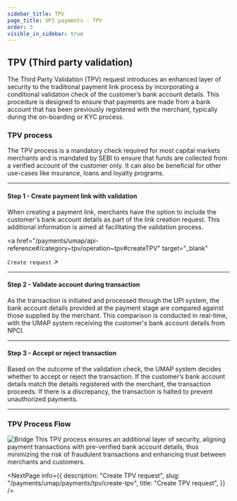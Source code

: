 ```yaml
---
sidebar_title: TPV
page_title: UPI payments - TPV
order: 3
visible_in_sidebar: true
---
```


## TPV (Third party validation)

The Third Party Validation (TPV) request introduces an enhanced layer of security to the traditional payment link process by incorporating a conditional validation check of the customer’s bank account details. This procedure is designed to ensure that payments are made from a bank account that has been previously registered with the merchant, typically during the on-boarding or KYC process.

### TPV process

The TPV process is a mandatory check required for most capital markets merchants and is mandated by SEBI to ensure that funds are collected from a verified account of the customer only. It can also be beneficial for other use-cases like insurance, loans and loyalty programs.

<hr class="primary" />

#### Step 1 - Create payment link with validation

When creating a payment link, merchants have the option to include the customer's bank account details as part of the link creation request. This additional information is aimed at facilitating the validation process.

<a
  href="/payments/umap/api-reference#/category~tpv/operation~tpv#createTPV"
  target="_blank"
>
  <code>Create request</code> ↗
</a>

<hr class="primary" />

#### Step 2 - Validate account during transaction

As the transaction is initiated and processed through the UPI system, the bank account details provided at the payment stage are compared against those supplied by the merchant. This comparison is conducted in real-time, with the UMAP system receiving the customer's bank account details from NPCI.

<hr class="primary" />

#### Step 3 - Accept or reject transaction

Based on the outcome of the validation check, the UMAP system decides whether to accept or reject the transaction. If the customer’s bank account details match the details registered with the merchant, the transaction proceeds. If there is a discrepancy, the transaction is halted to prevent unauthorized payments.

<hr class="primary" />

### TPV Process Flow

<img
  src="https://storage.googleapis.com/strapi-assets/latest/TPV-flow/TPV-flow.png"
  alt="Bridge"
/>
This TPV process ensures an additional layer of security, aligning payment transactions
with pre-verified bank account details, thus minimizing the risk of fraudulent transactions
and enhancing trust between merchants and customers.

<NextPage
  info={{
    description: "Create TPV request",
    slug: "/payments/umap/payments/tpv/create-tpv",
    title: "Create TPV request",
  }}
/>

<WasPageHelpful />

